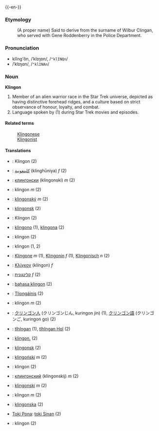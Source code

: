 {{-en-}}
===Etymology===
: (A proper name) Said to derive from the surname of Wilbur Clingan, who served with Gene Roddenberry in the Police Department.

===Pronunciation===
*klĭng'ŏn, /ˈklɪŋɒn/, /<tt>"klINQn</tt>/
*/ˈklɪŋɑn/, /<tt>"klINAn</tt>/<!-- cot-caught merger or just US-style IPA? -->

===Noun===
'''Klingon'''

#Member of an alien warrior race in the Star Trek universe, depicted as having distinctive forehead ridges, and a culture based on strict observance of honour, loyalty, and combat.
#Language spoken by (1) during Star Trek movies and episodes.

====Related terms====
:[[Klingonese]]
:[[Klingonist]]

====Translations====
*{{af}}: Klingon (2)
*{{ar}}: [[كلينغونية]] (klinghūniya) ''f'' (2)
*{{bg}}: [[клингонски]] (klingonski) ''m'' (2)
*{{ca}}: klingon ''m'' (2)
*{{cs}}: [[klingonský]] ''m'' (2)
*{{da}}: [[klingonsk]] (2)
*{{nl}}: Klingon (2)
*{{eo}}: [[klingono]] (1), [[klingona]] (2)
*{{fi}}: klingon (2)
*{{fr}}: klingon (1, 2)
*{{de}}: [[Klingone]] ''m'' (1), [[Klingonin]] ''f'' (1), [[Klingonisch]] ''n'' (2)
*{{el}}: [[Κλίγκον]] (klíngon) ''f''
*{{he}}: [[קלינגונית]] ''f'' (2)
*{{id}}: [[bahasa klingon]] (2)
*{{ga}}: [[Tliongáinis]] (2)
*{{it}}: klingon ''m'' (2)
*{{ja}}: [[クリンゴン人]] (クリンゴンじん, kuringon jin) (1), [[クリンゴン語]] (クリンゴンご, kuringon go) (2)
*{{tlh}}: [[tlhIngan]] (1), [[tlhIngan Hol]] (2)
*{{jbo}}: [[klingon.]] (2)
*{{no}}: [[klingonsk]] (2)
*{{pl}}: [[klingoński]] ''m'' (2)
*{{pt}}: klingon (2)
*{{ru}}: [[клингонский]] (klingonskij) ''m'' (2)
*{{sl}}: [[klingonski]] ''m'' (2)
*{{es}}: klingon ''m'' (2)
*{{sv}}: [[klingonska]] (2)
*[[Toki Pona]]: [[toki Sinan]] (2)
*{{cy}}: klingon (2)